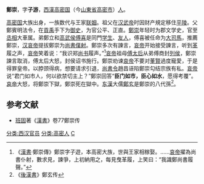 '''鄭崇'''，字'''子游'''，[[西漢|西漢]][[高密国|高密国]]（今[[山東省|山東省]][[高密市|高密市]]）[[人|人]]。

[[高密国|高密国]]大族出身，一族数代与王家[[联姻|联姻]]。祖父在[[汉武帝|汉武帝]]时因财产規定移住[[平陵|平陵]]。父鄭賓明法令，在[[貢禹|貢禹]]手下为[[御史|御史]]，为官公平、正直。[[鄭崇|鄭崇]]年轻时为郡文学史，官至[[丞相|丞相]]大車属。弟鄭立和[[高武侯|高武侯]][[傅喜|傅喜]]是同門[[学生|学生]]、[[友人|友人]]，傅喜被任命为[[大司馬|大司馬]]，推薦鄭崇，[[汉哀帝|汉哀帝]]提拔鄭崇为[[尚書僕射|尚書僕射]]。鄭崇多次有諫言，[[汉哀帝|哀帝]]开始接受諫言，听到[[革|革]]履之声，[[汉哀帝|哀帝]]笑着说：“我识郑[[尚书|尚书]]履声。”<ref>《[[漢書|漢書]]·鄭崇傳》鄭崇字子遊，本高密大族，世與王家相稼娶。……[[汉哀帝|哀帝]]擢為尚書仆射，數求見，諫爭，上初納用之，每見曳革履，上笑曰：“我識鄭尚書履聲。” </ref>[[汉哀帝|哀帝]]祖母[[傅太后|傅太后]]从弟傅商封[[列侯|列侯]]，鄭崇諫言取消，傅太后大怒，封侯诏书施行。鄭崇劝谏[[汉哀帝|哀帝]]不要对[[董賢|董賢]]過度寵愛，于是得罪皇帝。以脖颈得病，想要请求引退，[[尚書令|尚書令]]趙昌诬陷鄭崇勾结宗族有私。[[汉哀帝|哀帝]]说“君门如市人，何以欲禁切主上？”鄭崇回答“'''臣门如市，臣心如水'''，愿得考覆”。[[汉哀帝|哀帝]]大怒，将鄭崇下獄，鄭崇死在獄中。[[东漢|东漢]]大儒[[鄭玄|鄭玄]]是鄭崇的八代孫<ref>《[[後漢書|後漢書]]》鄭玄传</ref>。

==参考文献==
* [[班固|班固]]著《[[漢書|漢書]]》卷77鄭崇传
<references/>
[[分类:西汉官员|分类:西汉官员]]
[[分类:高密人|分类:高密人]]
[[分类:郑姓|C]]